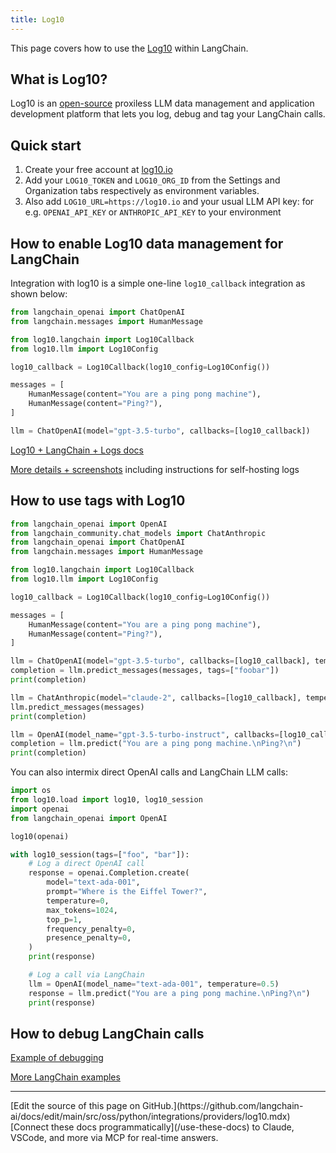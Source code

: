 ```yaml
---
title: Log10
---
```


This page covers how to use the [Log10](https://log10.io) within LangChain.

## What is Log10?

Log10 is an [open-source](https://github.com/log10-io/log10) proxiless LLM data management and application development platform that lets you log, debug and tag your LangChain calls.

## Quick start

1. Create your free account at [log10.io](https://log10.io)
2. Add your `LOG10_TOKEN` and `LOG10_ORG_ID` from the Settings and Organization tabs respectively as environment variables.
3. Also add `LOG10_URL=https://log10.io` and your usual LLM API key: for e.g. `OPENAI_API_KEY` or `ANTHROPIC_API_KEY` to your environment

## How to enable Log10 data management for LangChain

Integration with log10 is a simple one-line `log10_callback` integration as shown below:

```python
from langchain_openai import ChatOpenAI
from langchain.messages import HumanMessage

from log10.langchain import Log10Callback
from log10.llm import Log10Config

log10_callback = Log10Callback(log10_config=Log10Config())

messages = [
    HumanMessage(content="You are a ping pong machine"),
    HumanMessage(content="Ping?"),
]

llm = ChatOpenAI(model="gpt-3.5-turbo", callbacks=[log10_callback])
```

[Log10 + LangChain + Logs docs](https://github.com/log10-io/log10/blob/main/logging.md#langchain-logger)

[More details + screenshots](https://log10.io/docs/observability/logs) including instructions for self-hosting logs

## How to use tags with Log10

```python
from langchain_openai import OpenAI
from langchain_community.chat_models import ChatAnthropic
from langchain_openai import ChatOpenAI
from langchain.messages import HumanMessage

from log10.langchain import Log10Callback
from log10.llm import Log10Config

log10_callback = Log10Callback(log10_config=Log10Config())

messages = [
    HumanMessage(content="You are a ping pong machine"),
    HumanMessage(content="Ping?"),
]

llm = ChatOpenAI(model="gpt-3.5-turbo", callbacks=[log10_callback], temperature=0.5, tags=["test"])
completion = llm.predict_messages(messages, tags=["foobar"])
print(completion)

llm = ChatAnthropic(model="claude-2", callbacks=[log10_callback], temperature=0.7, tags=["baz"])
llm.predict_messages(messages)
print(completion)

llm = OpenAI(model_name="gpt-3.5-turbo-instruct", callbacks=[log10_callback], temperature=0.5)
completion = llm.predict("You are a ping pong machine.\nPing?\n")
print(completion)
```

You can also intermix direct OpenAI calls and LangChain LLM calls:

```python
import os
from log10.load import log10, log10_session
import openai
from langchain_openai import OpenAI

log10(openai)

with log10_session(tags=["foo", "bar"]):
    # Log a direct OpenAI call
    response = openai.Completion.create(
        model="text-ada-001",
        prompt="Where is the Eiffel Tower?",
        temperature=0,
        max_tokens=1024,
        top_p=1,
        frequency_penalty=0,
        presence_penalty=0,
    )
    print(response)

    # Log a call via LangChain
    llm = OpenAI(model_name="text-ada-001", temperature=0.5)
    response = llm.predict("You are a ping pong machine.\nPing?\n")
    print(response)
```

## How to debug LangChain calls

[Example of debugging](https://log10.io/docs/observability/prompt_chain_debugging)

[More LangChain examples](https://github.com/log10-io/log10/tree/main/examples#langchain)

---

<Callout icon="pen-to-square" iconType="regular">
    [Edit the source of this page on GitHub.](https://github.com/langchain-ai/docs/edit/main/src/oss/python/integrations/providers/log10.mdx)
</Callout>
<Tip icon="terminal" iconType="regular">
    [Connect these docs programmatically](/use-these-docs) to Claude, VSCode, and more via MCP for    real-time answers.
</Tip>
